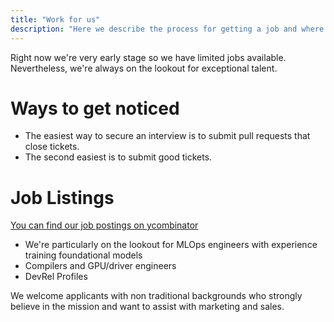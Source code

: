 ```yaml
---
title: "Work for us"
description: "Here we describe the process for getting a job and where to find open-jobs"
---
```


Right now we're very early stage so we have limited jobs available.  
Nevertheless, we're always on the lookout for exceptional talent.

# Ways to get noticed

* The easiest way to secure an interview is to submit pull requests that close tickets.
* The second easiest is to submit good tickets.

# Job Listings

[You can find our job postings on ycombinator](https://www.ycombinator.com/companies/anarchy/jobs)

* We're particularly on the lookout for MLOps engineers with experience training foundational models
* Compilers and GPU/driver engineers
* DevRel Profiles

We welcome applicants with non traditional backgrounds who strongly believe in the mission and want 
to assist with marketing and sales.